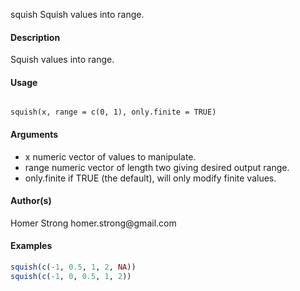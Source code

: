 
squish Squish values into range.

#### Description
Squish values into range.

#### Usage
<pre><code>
squish(x, range = c(0, 1), only.finite = TRUE)
</code></pre>

#### Arguments
* x numeric vector of values to manipulate.
* range numeric vector of length two giving desired output range.
* only.finite if TRUE (the default), will only modify finite values.

#### Author(s)
Homer Strong homer.strong@gmail.com

#### Examples

```r
squish(c(-1, 0.5, 1, 2, NA))
squish(c(-1, 0, 0.5, 1, 2))
```

